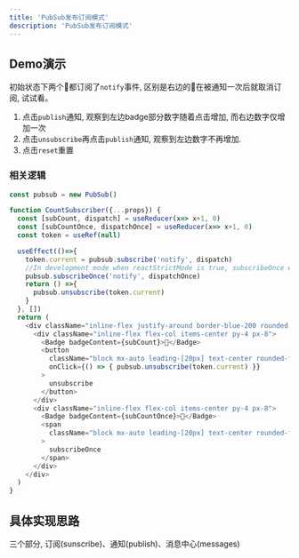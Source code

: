 ```yaml
---
title: 'PubSub发布订阅模式'
description: 'PubSub发布订阅模式'
---
```



## Demo演示
初始状态下两个🔔都订阅了`notify`事件, 区别是右边的🔔在被通知一次后就取消订阅, 试试看。
1. 点击`publish`通知, 观察到左边badge部分数字随着点击增加, 而右边数字仅增加一次
2. 点击`unsubscribe`再点击`publish`通知, 观察到左边数字不再增加.
3. 点击`reset`重置
<PubSubDemo/>

### 相关逻辑
```js showLineNumbers /subCountOnce/ /subCount/ /unsubscribe/
const pubsub = new PubSub()

function CountSubscriber({...props}) {
  const [subCount, dispatch] = useReducer(x=> x+1, 0)
  const [subCountOnce, dispatchOnce] = useReducer(x=> x+1, 0)
  const token = useRef(null)

  useEffect(()=>{
    token.current = pubsub.subscribe('notify', dispatch)
    //In development mode when reactStrictMode is true, subscribeOnce will be execute twice 
    pubsub.subscribeOnce('notify', dispatchOnce)
    return () =>{
      pubsub.unsubscribe(token.current)
    }
  }, [])
  return (
    <div className="inline-flex justify-around border-blue-200 rounded border-2 outline outline-offset-4 outline-blue-300">
      <div className="inline-flex flex-col items-center py-4 px-8">
        <Badge badgeContent={subCount}>🔔</Badge>
        <button 
          className="block mx-auto leading-[20px] text-center rounded-full bg-blue-300 py-1 px-2 text-white"
          onClick={() => { pubsub.unsubscribe(token.current) }}
        >
          unsubscribe
        </button>
      </div>
      <div className="inline-flex flex-col items-center py-4 px-8">
        <Badge badgeContent={subCountOnce}>🔔</Badge>
        <span 
          className="block mx-auto leading-[20px] text-center rounded-full py-1 px-2"
        >
          subscribeOnce
        </span>
      </div>
    </div>
  )
}
```

## 具体实现思路
三个部分, 订阅(sunscribe)、通知(publish)、消息中心(messages) 

